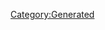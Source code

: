 {{Database/Costume/CostumeInfo
 |ID=121
 |DivaId=7
 |PrismCostumeId=1
 |Enabled=2
 |SkillId=15
 |EODICFLJAKO=False
 |AGBPBDODKBK=1
 |HMCOGDICFNB=1
 |LevelMax=4
 |HGBJODBCJDA=4
 |EGLDFPILJLG=0
 |GLEEPAFMPLO=False
 |IIELLEPEEFH=1
}}
[[Category:Generated]]
